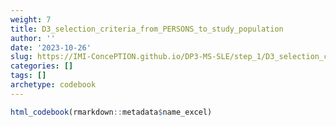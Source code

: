 ```yaml
---
weight: 7
title: D3_selection_criteria_from_PERSONS_to_study_population
author: ''
date: '2023-10-26'
slug: https://IMI-ConcePTION.github.io/DP3-MS-SLE/step_1/D3_selection_criteria_from_PERSONS_to_study_population
categories: []
tags: []
archetype: codebook
---
```


```r
html_codebook(rmarkdown::metadata$name_excel)
```
